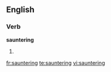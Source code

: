==English==
===Verb===
'''sauntering'''

#{{present participle of|[[saunter]]}}

[[fr:sauntering]]
[[te:sauntering]]
[[vi:sauntering]]